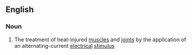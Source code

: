 ==English==

===Noun===
{{en-noun|head=[[interferential]] [[stimulation]]|-}}

# {{context|medicine}} The treatment of heat-injured [[muscle]]s and [[joint]]s by the application of an alternating-current [[electrical]] [[stimulus]]